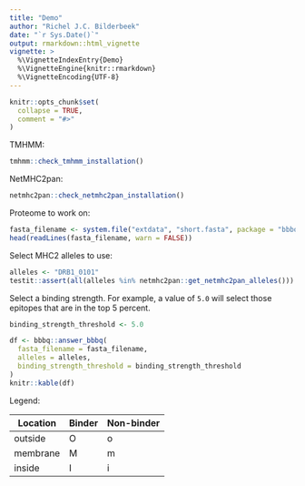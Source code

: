 ```yaml
---
title: "Demo"
author: "Richel J.C. Bilderbeek"
date: "`r Sys.Date()`"
output: rmarkdown::html_vignette
vignette: >
  %\VignetteIndexEntry{Demo}
  %\VignetteEngine{knitr::rmarkdown}
  %\VignetteEncoding{UTF-8}
---
```


```r
knitr::opts_chunk$set(
  collapse = TRUE,
  comment = "#>"
)
```

TMHMM:

```r
tmhmm::check_tmhmm_installation()
```

NetMHC2pan:

```r
netmhc2pan::check_netmhc2pan_installation()
```

Proteome to work on:

```r
fasta_filename <- system.file("extdata", "short.fasta", package = "bbbq")
head(readLines(fasta_filename, warn = FALSE))
```

Select MHC2 alleles to use:

```r
alleles <- "DRB1_0101"
testit::assert(all(alleles %in% netmhc2pan::get_netmhc2pan_alleles()))
```

Select a binding strength. For example, a value of `5.0` will select
those epitopes that are in the top 5 percent.

```r
binding_strength_threshold <- 5.0
```

```r
df <- bbbq::answer_bbbq(
  fasta_filename = fasta_filename,
  alleles = alleles,
  binding_strength_threshold = binding_strength_threshold
)
knitr::kable(df)
```

Legend:

Location|Binder|Non-binder
---|---|---
outside|O|o
membrane|M|m
inside|I|i
